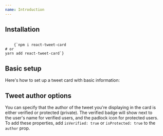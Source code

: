 ```yaml
---
name: Introduction
---
```



## Installation

<Code className="bash">
    {`npm i react-tweet-card
# or
yarn add react-tweet-card`}
</Code>

## Basic setup

Here's how to set up a tweet card with basic information:

<Playground>
    <Container>
        <TweetCard
            author={{ 
                name: 'randy', 
                username: 'randyfactory', 
                image: 'https://pbs.twimg.com/profile_images/1382083582752096262/xrx0PO8Z_400x400.jpg' 
            }}
            tweet={
                `how was “philosopher” ever a job lmao like was socrates sippin wine on a balcony somewhere drunkenly slurring shit like “to find urself, think for urself” with a crowd cheering underneath him like fuck yes socrates another banger this man will not miss`
            }
            time={new Date(2021, 2, 2, 21, 3)}
            source="Twitter for iPhone"
            permalink="https://twitter.com/randyfactory/status/1366841622495961091" // optional
            fitInsideContainer
        />
    </Container>
</Playground>

## Tweet author options

You can specify that the author of the tweet you're displaying in the card is either verified or protected (private). 
The verified badge will show next to the user's name for verified users, and the padlock icon for protected users.
To add these properties, add `isVerified: true` or `isProtected: true` to the `author` prop.

<Playground>
    <Container>
        <TweetCard
            author={{ 
                name: '50cent', 
                username: '50cent', 
                image: 'https://pbs.twimg.com/profile_images/1226895461941940224/hBx6tZxz_400x400.jpg',
                isVerified: true, // try replacing this with "isProtected" 
            }} 
            tweet={
                `I just looked at kanye page what the fuck kind a spaced out tweets are those. fuck that I aint never looking at that shit again`
            }
            time={new Date(2010, 7, 28, 18, 36)}
            source="ÜberSocialOrig"
            permalink="https://twitter.com/50cent/status/22366597012"
            fitInsideContainer
        />
    </Container>
</Playground>
